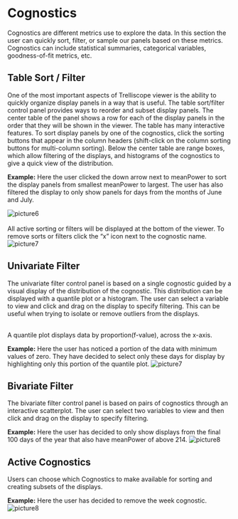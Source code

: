 
# Cognostics

Cognostics are different metrics use to explore the data.  In this section the user can quickly sort, filter, or sample our panels based on these metrics.  Cognostics can include statistical summaries, categorical variables, goodness-of-fit metrics, etc.


## Table Sort / Filter
One of the most important aspects of Trelliscope viewer is the ability to quickly organize display panels in a way that is useful.  The table sort/filter control panel provides ways to reorder and subset display panels.  The center table of the panel shows a row for each of the display panels in the order that they will be shown in the viewer.  The table has many interactive features.  To sort display panels by one of the cognostics, click the sorting buttons that appear in the column headers (shift-click on the column sorting buttons for multi-column sorting).  Below the center table are range boxes, which allow filtering of the displays, and histograms of the cognostics to give a quick view of the distribution.

**Example:**
Here the user clicked the down arrow next to meanPower to sort the display panels from smallest meanPower to largest. The user has also filtered the display to only show panels for days from the months of June and July.
<br>

![picture6](figures/TS.png)
<br>
<br>
All active sorting or filters will be displayed at the bottom of the viewer.  To remove sorts or filters click the "x" icon next to the cognostic name.
<br>
![picture7](figures/TS2.png)

## Univariate Filter
The univariate filter control panel is based on a single cognostic guided by a visual display of the distribution of the cognostic. This distribution can be displayed with a quantile plot or a histogram.  The user can select a variable to view and click and drag on the display to specify filtering.  This can be useful when trying to isolate or remove outliers from the displays.

<br>
A quantile plot displays data by proportion(f-value), across the x-axis.

**Example:**
Here the user has noticed a portion of the data with minimum values of zero.  They have decided to select only these days for display by highlighting only this portion of the quantile plot.
![picture7](figures/UF.png)

## Bivariate Filter
The bivariate filter control panel is based on pairs of cognostics through an interactive scatterplot.  The user can select two variables to view and then click and drag on the display to specify filtering.

**Example:**
Here the user has decided to only show displays from the final 100 days of the year that also have meanPower of above 214.
![picture8](figures/BF.png)

## Active Cognostics
Users can choose which Cognostics to make available for sorting and creating subsets of the displays.

**Example:**
Here the user has decided to remove the week cognostic.
![picture8](figures/AC.png)

